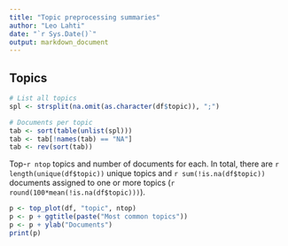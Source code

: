 ```yaml
---
title: "Topic preprocessing summaries"
author: "Leo Lahti"
date: "`r Sys.Date()`"
output: markdown_document
---
```


## Topics

```r
# List all topics
spl <- strsplit(na.omit(as.character(df$topic)), ";")

# Documents per topic
tab <- sort(table(unlist(spl)))
tab <- tab[!names(tab) == "NA"]
tab <- rev(sort(tab)) 
```

Top-`r ntop` topics and number of documents for each. In total, there are `r length(unique(df$topic))` unique topics and `r sum(!is.na(df$topic))` documents assigned to one or more topics (`r round(100*mean(!is.na(df$topic)))`).

```r
p <- top_plot(df, "topic", ntop)
p <- p + ggtitle(paste("Most common topics"))
p <- p + ylab("Documents")
print(p)
```
